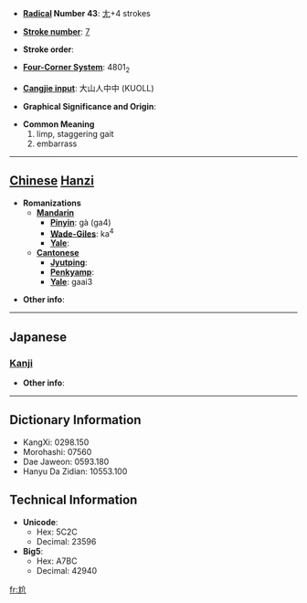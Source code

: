 * '''[[Wiktionary:Chinese radical index| Radical]] Number 43''': [[Wiktionary:Chinese radical index 尢|尢]]+4 strokes

* '''[[Wiktionary:Chinese total strokes index|Stroke number]]''': [[Wiktionary:Chinese total strokes index 7|7]]

* '''Stroke order''': 

* '''[[Wiktionary:Chinese four corner index|Four-Corner System]]''': 4801<sub>2</sub>

* '''[[Wiktionary:Chinese Cangjie index|Cangjie input]]''': 大山人中中 (KUOLL)

* '''Graphical Significance and Origin''': 

* '''Common Meaning'''
*#limp, staggering gait
*# embarrass


----

== [[Chinese]] [[Hanzi]] ==

* '''Romanizations'''
** '''[[Mandarin]]'''
*** '''[[Pinyin]]''': gà (ga4)
*** '''[[Wade-Giles]]''': ka<sup>4</sup>
*** '''[[Yale]]''': 
** '''[[Cantonese]]'''
*** '''[[Jyutping]]''':
*** '''[[Penkyamp]]''': 
*** '''[[Yale]]''': gaai3

* '''Other info''': 

----

==Japanese==
===[[Kanji]]===
{{kanji|on readings=[[かい]] (kai), [[かつ]] (katsu), [[けち]] (kechi)
|kun readings=[[あしなえ]] (ashinae)
}}

* '''Other info''':  

----

== Dictionary Information ==

* KangXi: 0298.150
* Morohashi: 07560
* Dae Jaweon: 0593.180
* Hanyu Da Zidian: 10553.100

== Technical Information ==

* '''Unicode''':
** Hex: 5C2C
** Decimal: 23596
* '''Big5''':
** Hex: A7BC
** Decimal: 42940

[[fr:尬]]
